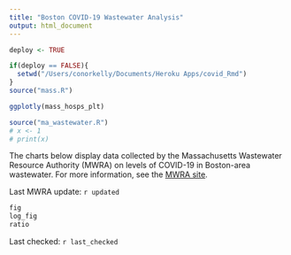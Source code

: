 ```yaml
---
title: "Boston COVID-19 Wastewater Analysis"
output: html_document
---
```


```r
deploy <- TRUE

if(deploy == FALSE){
  setwd("/Users/conorkelly/Documents/Heroku Apps/covid_Rmd")
}
source("mass.R")
```

```r
ggplotly(mass_hosps_plt)
```

```r
source("ma_wastewater.R")
# x <- 1
# print(x)
```
The charts below display data collected by the Massachusetts Wastewater Resource Authority (MWRA) on levels of COVID-19 in Boston-area wastewater. For more information, see the [MWRA site](https://www.mwra.com/biobot/biobotdata.htm). 

Last MWRA update: ``r updated``

```r
fig
log_fig
ratio
```
Last checked: ``r last_checked``